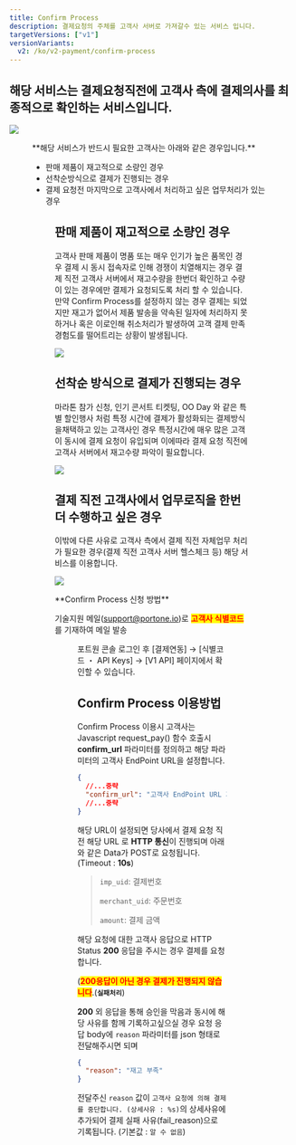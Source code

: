 ```yaml
---
title: Confirm Process
description: 결제요청의 주체를 고객사 서버로 가져갈수 있는 서비스 입니다.
targetVersions: ["v1"]
versionVariants:
  v2: /ko/v2-payment/confirm-process
---
```




## 해당 서비스는 결제요청직전에 고객사 측에 결제의사를 최종적으로 확인하는 서비스입니다.

![](</gitbook-assets/ko/image (259).png>)

<Figure src={ConfirmProcessImage} caption="Confirm Process" />

<Hint style="info">
  **해당 서비스가 반드시 필요한 고객사는 아래와 같은 경우입니다.**

  - 판매 제품이 재고적으로 소량인 경우
  - 선착순방식으로 결제가 진행되는 경우
  - 결제 요청전 마지막으로 고객사에서 처리하고 싶은 업무처리가 있는 경우
</Hint>

<Figure src={ConfirmProcessCaseImage} caption="Confirm Process" />

## 판매 제품이 재고적으로 소량인 경우

고객사 판매 제품이 명품 또는 매우 인기가 높은 품목인 경우 결제 시 동시 접속자로 인해 경쟁이
치열해지는 경우 결제 직전 고객사 서버에서 재고수량을 한번더 확인하고 수량이 있는 경우에만 결제가
요청되도록 처리 할 수 있습니다. 만약 Confirm Process를 설정하지 않는 경우 결제는 되었지만 재고가
없어서 제품 발송을 약속된 일자에 처리하지 못하거나 혹은 이로인해 취소처리가 발생하여 고객 결제 만족
경험도를 떨어트리는 상황이 발생됩니다.

![](</gitbook-assets/ko/image (217).png>)

## 선착순 방식으로 결제가 진행되는 경우

마라톤 참가 신청, 인기 콘서트 티켓팅, OO Day 와 같은 특별 할인행사 처럼 특정 시간에 결제가
활성화되는 결제방식을채택하고 있는 고객사인 경우 특정시간에 매우 많은 고객이 동시에 결제 요청이
유입되며 이에따라 결제 요청 직전에 고객사 서버에서 재고수량 파악이 필요합니다.

![](</gitbook-assets/ko/image (164).png>)

## 결제 직전 고객사에서 업무로직을 한번 더 수행하고 싶은 경우

이밖에 다른 사유로 고객사 측에서 결제 직전 자체업무 처리가 필요한 경우(결제 직전 고객사 서버 헬스체크 등) 해당 서비스를 이용합니다.

![](</gitbook-assets/ko/image (262).png>)

<Hint style="info">
  **Confirm Process 신청 방법**

  기술지원 메일([support@portone.io](mailto:support@portone.io))로 <mark style="color:red;">**고객사 식별코드**</mark>를 기재하여 메일 발송

  <Figure src={image1} caption="포트원 콘솔 내 고객사 식별코드 확인 예시" />

  포트원 콘솔 로그인 후 \[결제연동] → \[식별코드 ・ API Keys] → \[V1 API] 페이지에서 확인할 수 있습니다.
</Hint>

## Confirm Process 이용방법

Confirm Process 이용시 고객사는 Javascript request\_pay() 함수 호출시 **confirm\_url** 파라미터를
정의하고 해당 파라미터의 고객사 EndPoint URL을 설정합니다.

```json title="JavaScript SDK"
{
  //...중략
  "confirm_url": "고객사 EndPoint URL 기재"
  //...중략
}
```

해당 URL이 설정되면 당사에서 결제 요청 직전 해당 URL 로 **HTTP 통신**이 진행되며 아래와 같은 Data가 POST로 요청됩니다. (Timeout : **10s**)

> `imp_uid`: 결제번호
>
> `merchant_uid`: 주문번호
>
> `amount`: 결제 금액

해당 요청에 대한 고객사 응답으로 HTTP Status **200** 응답을 주시는 경우 결제를 요청합니다.

(<mark style="color:red;">**200응답이 아닌 경우 결제가 진행되지 않습니다**</mark>.(**`실패처리`**)

**200** 외 응답을 통해 승인을 막음과 동시에 해당 사유를 함께 기록하고싶으실 경우 요청 응답 body에 `reason` 파라미터를 json 형태로 전달해주시면 되며

```json
{
  "reason": "재고 부족"
}
```

전달주신 `reason` 값이 `고객사 요청에 의해 결제를 중단합니다. (상세사유 : %s)`의 상세사유에 추가되어
결제 실패 사유(fail\_reason)으로 기록됩니다. (기본값 : `알 수 없음`)
